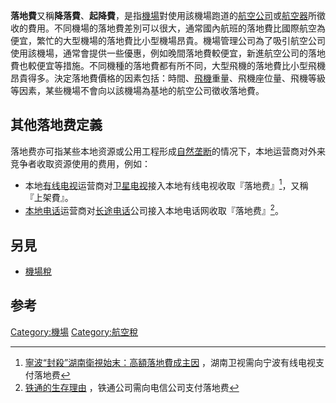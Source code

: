{{multiple issues|
{{expand|time=2018-10-20T01:49:57+00:00}}
{{expert|time=2018-10-20T01:49:57+00:00}}
{{refimprove|time=2018-10-20T01:49:57+00:00}}
}}
'''落地費'''又稱'''降落費'''、'''起降費'''，是指[[機場|機場]]對使用該機場跑道的[[航空公司|航空公司]]或[[航空器|航空器]]所徵收的費用。不同機場的落地費差別可以很大，通常國內航班的落地費比國際航空為便宜，繁忙的大型機場的落地費比小型機場昂貴。機場管理公司為了吸引航空公司使用該機場，通常會提供一些優惠，例如晚間落地費較便宜，新進航空公司的落地費也較便宜等措施。不同機種的落地費都有所不同，大型飛機的落地費比小型飛機昂貴得多。決定落地費價格的因素包括：時間、[[飛機|飛機]]重量、飛機座位量、飛機等級等因素，某些機場不會向以該機場為基地的航空公司徵收落地費。

==其他落地费定義==
落地费亦可指某些本地资源或公用工程形成[[自然垄断|自然垄断]]的情况下，本地运营商对外来竞争者收取资源使用的费用，例如：
*本地[[有线电视|有线电视]]运营商对[[卫星电视|卫星电视]]接入本地有线电视收取『落地费』<ref>[http://media.people.com.cn/BIG5/40606/6837973.html 寧波“封殺”湖南衛視始末：高額落地費成主因] {{webarchive|url=https://web.archive.org/web/20090907143159/http://media.people.com.cn/BIG5/40606/6837973.html |date=2009-09-07 }}，湖南卫视需向宁波有线电视支付落地费</ref>，又稱『上架費』。
*[[本地电话|本地电话]]运营商对[[长途电话|长途电话]]公司接入本地电话网收取『落地费』<ref>[http://unn.people.com.cn/GB/22220/61259/61261/4258727.html 铁通的生存理由] {{Wayback|url=http://unn.people.com.cn/GB/22220/61259/61261/4258727.html |date=20160304054612 }}，铁通公司需向电信公司支付落地费</ref>。

==另見==
*[[機場稅|機場稅]]

==参考==
<div class="references-small">
<references />
</div>

[[Category:機場|Category:機場]]
[[Category:航空稅|Category:航空稅]]